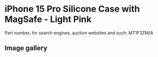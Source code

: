 
# iPhone 15 Pro Silicone Case with MagSafe - Light Pink

Part number, for search engines, auction websites and such: MT1F3ZM/A

## Image gallery

<div style={{ width: "768px" }}>
  <GalleryComponent
    images={[
      {
        original: "/everysource/MT1F3.webp",
        thumbnail: "/everypreview/MT1F3.webp",
      },
      {
        original: "/everysource/MT1F3_AV1.webp",
        thumbnail: "/everypreview/MT1F3_AV1.webp",
      },
      {
        original: "/everysource/MT1F3_AV2.webp",
        thumbnail: "/everypreview/MT1F3_AV2.webp",
      },
      {
        original: "/everysource/MT1F3_AV3.webp",
        thumbnail: "/everypreview/MT1F3_AV3.webp",
      },
      {
        original: "/everysource/MT1F3_AV4.webp",
        thumbnail: "/everypreview/MT1F3_AV4.webp",
      },
      {
        original: "/everysource/MT1F3_AV5.webp",
        thumbnail: "/everypreview/MT1F3_AV5.webp",
      }
    ]}
  />
</div>